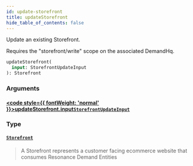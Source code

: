 ```yaml
---
id: update-storefront
title: updateStorefront
hide_table_of_contents: false
---
```








Update an existing Storefront.
    
Requires the "storefront/write" scope on the associated DemandHq.

```graphql
updateStorefront(
  input: StorefrontUpdateInput
): Storefront
```


### Arguments

#### [<code style={{ fontWeight: 'normal' }}>updateStorefront.<b>input</b></code>](#)<Bullet />[`StorefrontUpdateInput`](/demand/api/graphql-admin/reference/inputs/storefront-update-input) <Badge class="secondary" text="input"/>
> 
> 

### Type

#### [`Storefront`](/demand/api/graphql-admin/reference/objects/storefront) <Badge class="secondary" text="object"/>
> A Storefront represents a customer facing ecommerce website that consumes Resonance Demand Entities
> 





